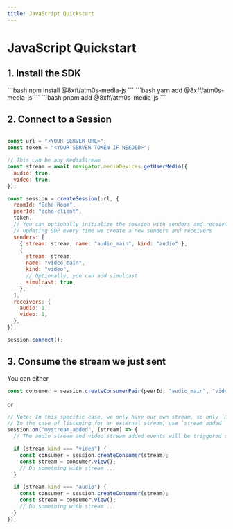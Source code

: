 ```yaml
---
title: JavaScript Quickstart
---
```



# JavaScript Quickstart

## 1. Install the SDK

<Tabs>
  <TabItem value="npm" label="npm" default>
    ```bash npm install @8xff/atm0s-media-js ```
  </TabItem>
  <TabItem value="yarn" label="Yarn">
    ```bash yarn add @8xff/atm0s-media-js ```
  </TabItem>
  <TabItem value="pnpm" label="Pnpm">
    ```bash pnpm add @8xff/atm0s-media-js ```
  </TabItem>
</Tabs>

## 2. Connect to a Session

```js

const url = "<YOUR SERVER URL>";
const token = "<YOUR SERVER TOKEN IF NEEDED>";

// This can be any MediaStream
const stream = await navigator.mediaDevices.getUserMedia({
  audio: true,
  video: true,
});

const session = createSession(url, {
  roomId: "Echo Room",
  peerId: "echo-client",
  token,
  // You can optionally initialize the session with senders and receivers so we won't have to keep
  // updating SDP every time we create a new senders and receivers
  senders: [
    { stream: stream, name: "audio_main", kind: "audio" },
    {
      stream: stream,
      name: "video_main",
      kind: "video",
      // Optionally, you can add simulcast
      simulcast: true,
    },
  ],
  receivers: {
    audio: 1,
    video: 1,
  },
});

session.connect();
```

## 3. Consume the stream we just sent

You can either

```js title="Consume the stream directly using the peerId and their stream name"
const consumer = session.createConsumerPair(peerId, "audio_main", "video_main");
```

or

```ts title="Listen for stream received event"
// Note: In this specific case, we only have our own stream, so only `mystream_added` is triggered.
// In the case of listening for an external stream, use `stream_added` instead
session.on("mystream_added", (stream) => {
  // The audio stream and video stream added events will be triggered separately

  if (stream.kind === "video") {
    const consumer = session.createConsumer(stream);
    const stream = consumer.view();
    // Do something with stream ...
  }

  if (stream.kind === "audio") {
    const consumer = session.createConsumer(stream);
    const stream = consumer.view();
    // Do something with stream ...
  }
});
```
